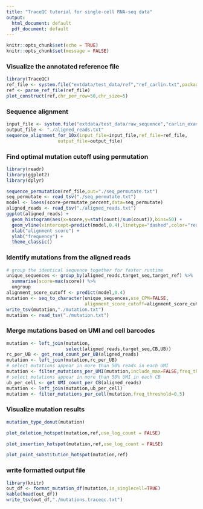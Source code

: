 ```yaml
---
title: "TraceQC tutorial for single-cell RNA-seq data"
output:
  html_document: default
  pdf_document: default
---
```


```r
knitr::opts_chunk$set(echo = TRUE)
knitr::opts_chunk$set(message = FALSE)
```

### Visualize the annotated reference file
```r
library(TraceQC)
ref_file <- system.file("extdata/test_data/ref","ref_carlin.txt",package="TraceQC")
ref <- parse_ref_file(ref_file)
plot_construct(ref,chr_per_row=50,chr_size=5)
```

### Sequence alignment
```r
input_file <- system.file("extdata/test_data/raw_sequence","carlin_example.bam",package="TraceQC")
output_file <- "./aligned_reads.txt"
sequence_alignment_for_10x(input_file=input_file,ref_file=ref_file,
                   output_file=output_file)
```

### Find optimal mutation cutoff using permutation
```r
library(readr)
library(ggplot2)
library(dplyr)

sequence_permutation(ref_file,out="./seq_permutate.txt")
seq_permutate <- read_tsv("./seq_permutate.txt")
model <- loess(score~permutate_percent,data=seq_permutate)
aligned_reads <- read_tsv("./aligned_reads.txt")
ggplot(aligned_reads) +
  geom_histogram(aes(x=score,y=stat(count)/sum(count)),bins=50) +
  geom_vline(xintercept=predict(model,0.4),linetype="dashed",color="red",size=2) +
  xlab("alignment score") +
  ylab("frequency") +
  theme_classic()
```

### Identify mutations from the aligned reads
```r
# group the identical sequence together for faster runtime
unique_sequences <- group_by(aligned_reads,target_seq,target_ref) %>%
  summarise(score=max(score)) %>%
  ungroup
alignment_score_cutoff <- predict(model,0.4)
mutation <- seq_to_character(unique_sequences,use_CPM=FALSE,
                             alignment_score_cutoff=alignment_score_cutoff)
write_tsv(mutation,"./mutation.txt")
mutation <- read_tsv("./mutation.txt")
```

### Merge mutations based on UMI and cell barcodes
```r
mutation <- left_join(mutation,
                      select(aligned_reads,target_seq,CB,UB))
rc_per_UB <- get_read_count_per_UB(aligned_reads)
mutation <- left_join(mutation,rc_per_UB)
# select mutations appear in more than 50% reads in each UMI
mutation <- filter_mutations_per_UMI(mutation,include_max=FALSE,freq_threshold=0.5)
# select mutations appear in more than 50% UMI in each CB
ub_per_cell <- get_UMI_count_per_CB(aligned_reads)
mutation <- left_join(mutation,ub_per_cell)
mutation <- filter_mutations_per_cell(mutation,freq_threshold=0.5)
```

### Visualize mutation results
```r
mutation_type_donut(mutation)
```

```r
plot_deletion_hotspot(mutation,ref,use_log_count = FALSE)
```

```r
plot_insertion_hotspot(mutation,ref,use_log_count = FALSE)
```

```r
plot_point_substitution_hotspot(mutation,ref)
```

### write formatted output file
```r
library(knitr)
out_df <- format_mutation_df(mutation,is_singlecell=TRUE)
kable(head(out_df))
write_tsv(out_df,"./mutations.traceqc.txt")
```

